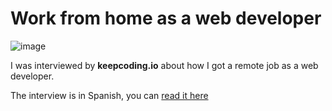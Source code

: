 

# Work from home as a web developer

![image](https://file-wxwghwevsf.now.sh)

I was interviewed by **keepcoding.io** about how I
got a remote job as a web developer.

The interview is in Spanish, you can [read it here](https://keepcoding.io/es/blog/trabaja-desarrollador-web-desde-casa/)
